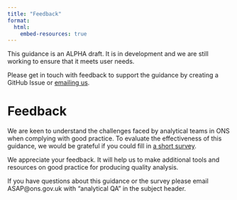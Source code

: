 ```yaml
---
title: "Feedback"
format:
  html:
    embed-resources: true
---
```


::: {.callout-note collapse="false"}
This guidance is an ALPHA draft. It is in development and we are still working to ensure that it meets user needs.

Please get in touch with feedback to support the guidance by creating a GitHub Issue or [emailing us](mailto:ASAP@ons.gov.uk).
:::

# Feedback 

We are keen to understand the challenges faced by analytical teams in ONS when complying with good practice. To evaluate the effectiveness of this guidance, we would be grateful if you could fill in [a short survey](https://forms.office.com/e/ya2ZzRbGHM).  

We appreciate your feedback. It will help us to make additional tools and resources on good practice for producing quality analysis.

If you have questions about this guidance or the survey please email ASAP@ons.gov.uk with "analytical QA" in the subject header.